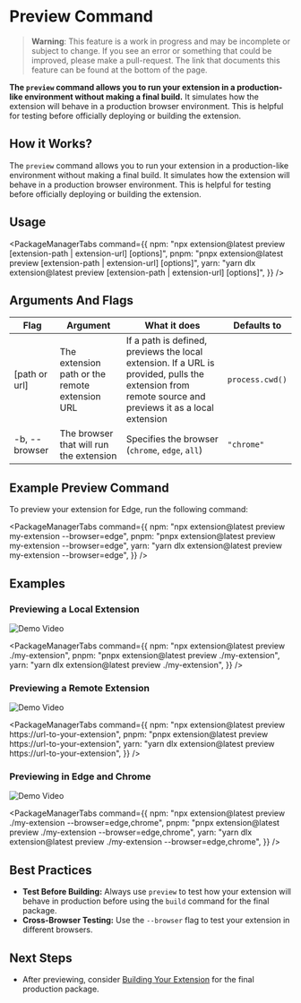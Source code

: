 
<AvatarImage icon="extension" />

# Preview Command

> **Warning**: This feature is a work in progress and may be incomplete or subject to change. If you see an error or something that could be improved, please make a pull-request. The link that documents this feature can be found at the bottom of the page.

**The `preview` command allows you to run your extension in a production-like environment without making a final build.** It simulates how the extension will behave in a production browser environment. This is helpful for testing before officially deploying or building the extension.

## How it Works?

The `preview` command allows you to run your extension in a production-like environment without making a final build. It simulates how the extension will behave in a production browser environment. This is helpful for testing before officially deploying or building the extension.

## Usage

<PackageManagerTabs
  command={{
    npm: "npx extension@latest preview [extension-path | extension-url] [options]",
    pnpm: "pnpx extension@latest preview [extension-path | extension-url] [options]",
    yarn: "yarn dlx extension@latest preview [extension-path | extension-url] [options]",
  }}
/>

## Arguments And Flags

| Flag          | Argument                                       | What it does                                                                                                                                          | Defaults to     |
| ------------- | ---------------------------------------------- | ----------------------------------------------------------------------------------------------------------------------------------------------------- | --------------- |
| [path or url] | The extension path or the remote extension URL | If a path is defined, previews the local extension. If a URL is provided, pulls the extension from remote source and previews it as a local extension | `process.cwd()` |
| -b, --browser | The browser that will run the extension        | Specifies the browser (`chrome`, `edge`, `all`)                                                                                                       | `"chrome"`      |

## Example Preview Command

To preview your extension for Edge, run the following command:

<PackageManagerTabs
  command={{
    npm: "npx extension@latest preview my-extension --browser=edge",
    pnpm: "pnpx extension@latest preview my-extension --browser=edge",
    yarn: "yarn dlx extension@latest preview my-extension --browser=edge",
  }}
/>

## Examples

### Previewing a Local Extension

![Demo Video](https://placehold.co/600x400)

<PackageManagerTabs
  command={{
    npm: "npx extension@latest preview ./my-extension",
    pnpm: "pnpx extension@latest preview ./my-extension",
    yarn: "yarn dlx extension@latest preview ./my-extension",
  }}
/>

### Previewing a Remote Extension

![Demo Video](https://placehold.co/600x400)

<PackageManagerTabs
  command={{
    npm: "npx extension@latest preview https://url-to-your-extension",
    pnpm: "pnpx extension@latest preview https://url-to-your-extension",
    yarn: "yarn dlx extension@latest preview https://url-to-your-extension",
  }}
/>

### Previewing in Edge and Chrome

![Demo Video](https://placehold.co/600x400)

<PackageManagerTabs
  command={{
    npm: "npx extension@latest preview ./my-extension --browser=edge,chrome",
    pnpm: "pnpx extension@latest preview ./my-extension --browser=edge,chrome",
    yarn: "yarn dlx extension@latest preview ./my-extension --browser=edge,chrome",
  }}
/>

## Best Practices

- **Test Before Building:** Always use `preview` to test how your extension will behave in production before using the `build` command for the final package.
- **Cross-Browser Testing:** Use the `--browser` flag to test your extension in different browsers.

## Next Steps

- After previewing, consider [Building Your Extension](./build.mdx) for the final production package.
